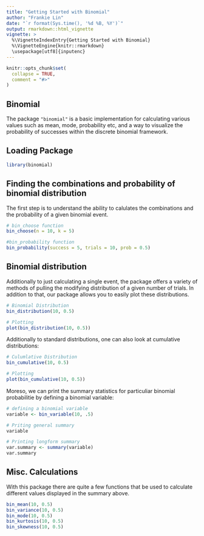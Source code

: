 ```yaml
---
title: "Getting Started with Binomial"
author: "Frankie Lin"
date: "`r format(Sys.time(), '%d %B, %Y')`"
output: rmarkdown::html_vignette
vignette: >
  %\VignetteIndexEntry{Getting Started with Binomial}
  %\VignetteEngine{knitr::rmarkdown}
  \usepackage[utf8]{inputenc}
---
```


```r
knitr::opts_chunk$set(
  collapse = TRUE,
  comment = "#>"
)
```

## Binomial

The package `"binomial"` is a basic implementation for calculating various values such as mean, mode, probability etc, and a way to visualize the probability of successes within the discrete binomial framework. 

## Loading Package
```r
library(binomial)
```


## Finding the combinations and probability of binomial distribution

The first step is to understand the ability to calulates the combinations and the probability of a given binomial event. 

```r
# bin_choose function
bin_choose(n = 10, k = 5)

#bin_probability function
bin_probability(success = 5, trials = 10, prob = 0.5)
```

## Binomial distribution

Additionally to just calculating a single event, the package offers a variety of methods of pulling the modifying distribution of a given number of trials. In addition to that, our package allows you to easily plot these distributions. 

```r
# Binomial Distribution
bin_distribution(10, 0.5)

# Plotting
plot(bin_distribution(10, 0.5))
```

Additionally to standard distributions, one can also look at cumulative distributions:
```r
# Culumlative Distribution
bin_cumulative(10, 0.5)

# Plotting
plot(bin_cumulative(10, 0.5))
```

Moreso, we can print the summary statistics for particuliar binomial probabilitie by defining a binomial variable:
```r
# defining a binomial variable
variable <- bin_variable(10, .5)

# Priting general summary
variable

# Printing longform summary
var.summary <- summary(variable)
var.summary
```

## Misc. Calculations

With this package there are quite a few functions that be used to calculate different values displayed in the summary above. 
```r
bin_mean(10, 0.5)
bin_variance(10, 0.5)
bin_mode(10, 0.5)
bin_kurtosis(10, 0.5)
bin_skewness(10, 0.5)
```

